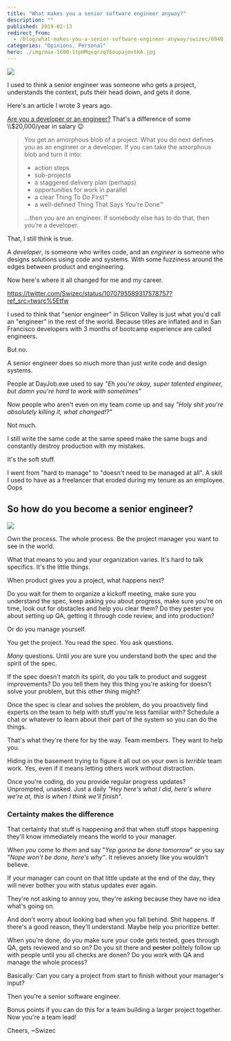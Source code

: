 ```yaml
---
title: "What makes you a senior software engineer anyway?"
description: ""
published: 2019-02-13
redirect_from:
  - /blog/what-makes-you-a-senior-software-engineer-anyway/swizec/8940
categories: "Opinions, Personal"
hero: ./img/max-1600-1tpHMqvqrzq76oupajmvtKA.jpg
---
```


![](./img/max-1600-1tpHMqvqrzq76oupajmvtKA.jpg)

I used to think a senior engineer was someone who gets a project, understands the context, puts their head down, and gets it done.

Here's an article I wrote 3 years ago.

[Are you a developer or an engineer?](https://medium.com/swizec-s-nightowls/are-you-an-engineer-or-a-developer-79e0d37c3293) That's a difference of some \\\\\$20,000/year in salary 😉

> You get an amorphous blob of a project. What you do next defines you as an engineer or a developer. If you can take the amorphous blob and turn it into:
>
> - action steps
> - sub-projects
> - a staggered delivery plan (perhaps)
> - opportunities for work in parallel
> - a clear Thing To Do First™
> - a well-defined Thing That Says You’re Done™
>
> …then you are an engineer. If somebody else has to do that, then you’re a developer.

That, I still think is true.

A _developer_, is someone who writes code, and an _engineer_ is someone who designs solutions using code and systems. With some fuzziness around the edges between product and engineering.

Now here's where it all changed for me and my career.

https://twitter.com/Swizec/status/1070795589317578757?ref_src=twsrc%5Etfw

I used to think that "senior engineer" in Silicon Valley is just what you'd call an "engineer" in the rest of the world. Because titles are inflated and in San Francisco developers with 3 months of bootcamp experience are called engineers.

But no.

A senior engineer does so much more than just write code and design systems.

People at DayJob.exe used to say _"Eh you're okay, super talented engineer, but damn you're hard to work with sometimes"_

Now people who aren't even on my team come up and say _"Holy shit you're absolutely killing it, what changed!?"_

Not much.

I still write the same code at the same speed make the same bugs and constantly destroy production with my mistakes.

It's the soft stuff.

I went from "hard to manage" to "doesn't need to be managed at all". A skill I used to have as a freelancer that eroded during my tenure as an employee. Oops

## So how do you become a senior engineer?

![](./img/blog-wp-content-uploads-2019-02-IMG_0234-1024x575.jpg)

Own the process. The whole process. Be the project manager you want to see in the world.

What that means to you and your organization varies. It's hard to talk specifics. It's the little things.

When product gives you a project, what happens next?

Do you wait for them to organize a kickoff meeting, make sure you understand the spec, keep asking you about progress, make sure you're on time, look out for obstacles and help you clear them? Do they pester you about setting up QA, getting it through code review, and into production?

Or do you manage yourself.

You get the project. You read the spec. You ask questions.

_Many_ questions. Until _you_ are sure you understand both the spec and the spirit of the spec.

If the spec doesn't match its spirit, do you talk to product and suggest improvements? Do you tell them hey this thing you're asking for doesn't solve your problem, but this other thing might?

Once the spec is clear and solves the problem, do you proactively find experts on the team to help with stuff you're less familiar with? Schedule a chat or whatever to learn about their part of the system so you can do the things.

That's what they're there for by the way. Team members. They want to help you.

Hiding in the basement trying to figure it all out on your own is _terrible_ team work. Yes, even if it means letting others work without distraction.

Once you're coding, do you provide regular progress updates? Unprompted, unasked. Just a daily _"Hey here's what I did, here's where we're at, this is when I think we'll finish"_.

### Certainty makes the difference

That certainty that stuff is happening and that when stuff stops happening they'll know immediately means the world to your manager.

When _you_ come to _them_ and say "_Yep gonna be done tomorrow_" or you say "_Nope won't be done, here's why"_. It relieves anxiety like you wouldn't believe.

If your manager can count on that little update at the end of the day, they will never bother you with status updates ever again.

They're not asking to annoy you, they're asking because they have no idea what's going on.

And don't worry about looking bad when you fall behind. Shit happens. If there's a good reason, they'll understand. Maybe help you prioritize better.

When you're done, do you make sure your code gets tested, goes through QA, gets reviewed and so on? Do you sit there and ~~pester~~ politely follow up with people until you all checks are donen? Do you work with QA and manage the whole process?

Basically: Can you cary a project from start to finish without your manager's input?

Then you're a senior software engineer.

Bonus points if you can do this for a team building a larger project together. Now you're a team lead!

Cheers, ~Swizec
